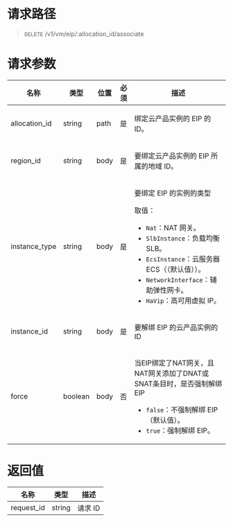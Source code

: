 
<style>.topic-content-wrap .topic-detail table thead th { word-break: keep-all; }</style>

# 请求路径
> `DELETE` /v1/vm/eip/:allocation_id/associate


# 请求参数
<table>
  <thead>
    <tr>
      <th>名称</th>
      <th>类型</th>
      <th>位置</th>
      <th>必须</th>
      <th>描述</th>
    </tr>
  </thead>
  <tbody>
    <tr>
      <td>allocation_id</td>
      <td>string</td>
      <td>path</td>
      <td>是</td>
      <td>
        <p>绑定云产品实例的 EIP 的 ID。</p>
      </td>
    </tr>
    <tr>
      <td>region_id</td>
      <td>string</td>
      <td>body</td>
      <td>是</td>
      <td>
        <p>要绑定云产品实例的 EIP 所属的地域 ID。</p>
      </td>
    </tr>
    <tr>
      <td>instance_type</td>
      <td>string</td>
      <td>body</td>
      <td>是</td>
      <td>
        <p>要绑定 EIP 的实例的类型</p>
        取值：
        <ul>
          <li><code>Nat</code>：NAT 网关。</li>
          <li><code>SlbInstance</code>：负载均衡 SLB。</li>
          <li><code>EcsInstance</code>：云服务器 ECS（（默认值））。</li>
          <li><code>NetworkInterface</code>：辅助弹性网卡。</li>
          <li><code>HaVip</code>：高可用虚拟 IP。</li>
        </ul>
      </td>
    </tr>
    <tr>
      <td>instance_id</td>
      <td>string</td>
      <td>body</td>
      <td>是</td>
      <td>
        <p>要解绑 EIP 的云产品实例的 ID</p>
      </td>
    </tr>
    <tr>
      <td>force</td>
      <td>boolean</td>
      <td>body</td>
      <td>否</td>
      <td>
        <p>当EIP绑定了NAT网关，且NAT网关添加了DNAT或SNAT条目时，是否强制解绑EIP</p>
         <ul>
           <li><code>false</code>：不强制解绑 EIP（默认值）。</li>
           <li><code>true</code>：强制解绑 EIP。</li>
        </ul>
      </td>
    </tr>
  </tbody>
</table>


# 返回值
名称 | 类型 | 描述 
----- | ----- | -----
request_id | string  | 请求 ID